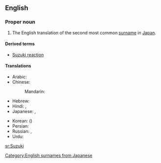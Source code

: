 ==English==
===Proper noun===
{{wikipedia|Suzuki (disambiguation)}}
{{en-proper noun}}
# The English translation of the second most common [[surname]] in [[Japan]].

====Derived terms====
*[[Suzuki reaction]]

====Translations====
{{trans-top|a Japanese surname}}
* Arabic: {{t|ar|سوزوكي|tr=suzuuki|sc=Arab}}
* Chinese:
*: Mandarin: {{t|zh|鈴木|tr=Língmù|sc=Hani|xs=Mandarin}}
* Hebrew: {{t|he|סוזוקי|tr=Suzuki|sc=Hebr}}
* Hindi: {{t|hi|सुजुकी|tr=sujukī|sc=Deva}}, {{t|hi|सुज़ुकी|tr=suzukī|sc=Deva}}
* Japanese: {{t+|ja|鈴木}}, {{t+|ja|すずき|tr=Suzuki}}
{{trans-mid}}
* Korean: {{t|ko|스즈끼|tr=Seujeukki|sc=Kore}} ({{t|ko|鈴木|sc=Kore}})
* Persian: {{t|fa|سوزوکی|tr=suzuki|sc=fa-Arab}}
* Russian: {{t|ru|Судзуки|m|f|tr=Sudzúki|sc=Cyrl}} {{i|standard transliteration}}, {{t|ru|Сузуки|m|f|tr=Suzúki|sc=Cyrl}} {{i|common transliteration}}
* Urdu: {{t|ur|سوزوکی|tr=suzukī|sc=ur-Arab}}
{{trans-bottom}}


[[Category:English surnames from Japanese]]

[[sr:Suzuki]]